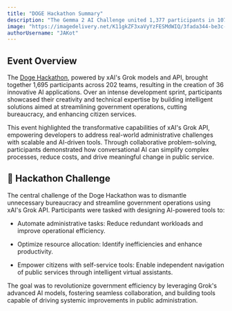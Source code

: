 ```yaml
---
title: "DOGE Hackathon Summary"
description: "The Gemma 2 AI Challenge united 1,377 participants in 107 teams, creating 35 AI apps using Google’s Gemma Models."
image: "https://imagedelivery.net/K11gkZF3xaVyYzFESMdWIQ/3fada344-be3c-47a4-64f7-372909fbfd00/full"
authorUsername: "JAKot"
---
```


## **Event Overview**
The [Doge Hackathon](https://lablab.ai/event/doge-ai-hackathon), powered by xAI's Grok models and API, brought together 1,695 participants across 202 teams, resulting in the creation of 36 innovative AI applications. Over an intense development sprint, participants showcased their creativity and technical expertise by building intelligent solutions aimed at streamlining government operations, cutting bureaucracy, and enhancing citizen services.

This event highlighted the transformative capabilities of xAI's Grok API, empowering developers to address real-world administrative challenges with scalable and AI-driven tools. Through collaborative problem-solving, participants demonstrated how conversational AI can simplify complex processes, reduce costs, and drive meaningful change in public service.

## **🌟 Hackathon Challenge**
The central challenge of the Doge Hackathon was to dismantle unnecessary bureaucracy and streamline government operations using xAI's Grok API. Participants were tasked with designing AI-powered tools to:

* Automate administrative tasks: Reduce redundant workloads and improve operational efficiency.

* Optimize resource allocation: Identify inefficiencies and enhance productivity.

* Empower citizens with self-service tools: Enable independent navigation of public services through intelligent virtual assistants.

The goal was to revolutionize government efficiency by leveraging Grok's advanced AI models, fostering seamless collaboration, and building tools capable of driving systemic improvements in public administration.
